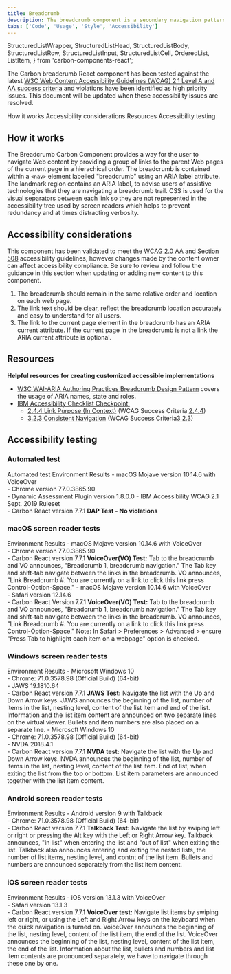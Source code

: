 ```yaml
---
title: Breadcrumb
description: The breadcrumb component is a secondary navigation pattern that shows hierarchy among content or traces a user’s path.
tabs: ['Code', 'Usage', 'Style', 'Accessibility']
---
```


  StructuredListWrapper,
  StructuredListHead,
  StructuredListBody,
  StructuredListRow,
  StructuredListInput,
  StructuredListCell,
  OrderedList,
  ListItem,
} from 'carbon-components-react';

<PageDescription>

The Carbon breadcrumb React component has been tested against the latest [W3C
Web Content Accessibility Guidelines (WCAG) 2.1 Level A and AA success
criteria](https://www.w3.org/TR/WCAG21/) and violations have been identified
as high priority issues. This document will be updated when these
accessibility issues are resolved.

</PageDescription>

<AnchorLinks>
  <AnchorLink>How it works</AnchorLink>
  <AnchorLink>Accessibility considerations</AnchorLink>
  <AnchorLink>Resources</AnchorLink>
  <AnchorLink>Accessibility testing</AnchorLink>
</AnchorLinks>

## How it works

The Breadcrumb Carbon Component provides a way for the user to navigate Web content by providing a group of links to the parent Web pages of the current page in a hierachical order. The breadcrumb is contained within a `<nav>` element labelled "breadcrumb" using an ARIA label attribute. The landmark region contains an ARIA label, to advise users of assistive technologies that they are navigating a breadcrumb trail. CSS is used for the visual separators between each link so they are not represented in the accessibility tree used by screen readers which helps to prevent redundancy and at times distracting verbosity.

## Accessibility considerations

This component has been validated to meet the [WCAG 2.0 AA](https://www.w3.org/TR/WCAG20/) and [Section 508](http://www.section508.gov/) accessibility guidelines, however changes made by the content owner can affect accessibility compliance. Be sure to review and follow the guidance in this section when updating or adding new content to this component.

1. The breadcrumb should remain in the same relative order and location on each web page.
2. The link text should be clear, reflect the breadcrumb location accurately and easy to understand for all users.
3. The link to the current page element in the breadcrumb has an ARIA current attribute. If the current page in the breadcrumb is not a link the ARIA current attribute is optional.

## Resources

**Helpful resources for creating customized accessible implementations**

- [W3C WAI-ARIA Authoring Practices Breadcrumb Design Pattern](https://www.w3.org/TR/wai-aria-practices/#breadcrumb) covers the usage of ARIA names, state and roles.
- [IBM Accessibility Checklist Checkpoint:](https://www.ibm.com/able/guidelines/ci162/accessibility_checklist.html)
  - [2.4.4 Link Purpose (In Context)](https://www.ibm.com/able/guidelines/ci162/link_purpose.html) (WCAG Success Criteria [2.4.4](https://www.w3.org/TR/UNDERSTANDING-WCAG20/navigation-mechanisms-refs.html))
  - [3.2.3 Consistent Navigation](https://www.ibm.com/able/guidelines/ci162/consistent_navigation.html) (WCAG Success Criteria[3.2.3](https://www.w3.org/TR/UNDERSTANDING-WCAG20/consistent-behavior-consistent-locations.html))

## Accessibility testing

### Automated test

<Row>
  <Column noGutterSm>
    <StructuredListWrapper>
      <StructuredListHead>
        <StructuredListRow head>
          <StructuredListCell head>
            Automated test Environment
          </StructuredListCell>
          <StructuredListCell head>Results</StructuredListCell>
        </StructuredListRow>
      </StructuredListHead>
      <StructuredListBody>
        <StructuredListRow>
          <StructuredListCell>
            - macOS Mojave version 10.14.6 with VoiceOver
            <br />
            - Chrome version 77.0.3865.90
            <br />
            - Dynamic Assessment Plugin version 1.8.0.0 - IBM Accessibility WCAG
            2.1 Sept. 2019 Ruleset
            <br />- Carbon React version 7.7.1
          </StructuredListCell>
          <StructuredListCell>
            <strong>DAP Test - No violations</strong>
          </StructuredListCell>
        </StructuredListRow>
      </StructuredListBody>
    </StructuredListWrapper>
  </Column>
</Row>

### macOS screen reader tests

<Row>
  <Column noGutterSm>
    <StructuredListWrapper>
      <StructuredListHead>
        <StructuredListRow head>
          <StructuredListCell head>Environment </StructuredListCell>
          <StructuredListCell head>Results</StructuredListCell>
        </StructuredListRow>
      </StructuredListHead>
      <StructuredListBody>
        <StructuredListRow>
          <StructuredListCell>
            - macOS Mojave version 10.14.6 with VoiceOver
            <br />
            - Chrome version 77.0.3865.90
            <br />- Carbon React version 7.7.1
          </StructuredListCell>
          <StructuredListCell>
            <strong>VoiceOver(VO) Test:</strong>
            <OrderedList>
              <ListItem>
                Tab to the breadcrumb and VO announces, "Breadcrumb 1,
                breadcrumb navigation."
              </ListItem>
              <ListItem>
                The Tab key and shift-tab navigate between the links in the
                breadcrumb. VO announces, "Link Breadcrumb #. You are currently
                on a link to click this link press Control-Option-Space."
              </ListItem>
            </OrderedList>
          </StructuredListCell>
        </StructuredListRow>
        <StructuredListRow>
          <StructuredListCell>
            - macOS Mojave version 10.14.6 with VoiceOver
            <br />
            - Safari version 12.14.6
            <br />- Carbon React Version 7.7.1
          </StructuredListCell>
          <StructuredListCell>
            <strong>VoiceOver(VO) Test:</strong>
            <OrderedList>
              <ListItem>
                Tab to the breadcrumb and VO announces, "Breadcrumb 1,
                breadcrumb navigation."
              </ListItem>
              <ListItem>
                The Tab key and shift-tab navigate between the links in the
                breadcrumb. VO announces, "Link Breadcrumb #. You are currently
                on a link to click this link press Control-Option-Space."
              </ListItem>
              <ListItem>
                Note: In Safari > Preferences > Advanced > ensure "Press Tab to
                highlight each item on a webpage" option is checked.
              </ListItem>
            </OrderedList>
          </StructuredListCell>
        </StructuredListRow>
      </StructuredListBody>
    </StructuredListWrapper>
  </Column>
</Row>

### Windows screen reader tests

<Row>
  <Column noGutterSm>
    <StructuredListWrapper>
      <StructuredListHead>
        <StructuredListRow head>
          <StructuredListCell head>Environment</StructuredListCell>
          <StructuredListCell head>Results</StructuredListCell>
        </StructuredListRow>
      </StructuredListHead>
      <StructuredListBody>
        <StructuredListRow>
          <StructuredListCell>
            - Microsoft Windows 10
            <br />
            - Chrome: 71.0.3578.98 (Official Build) (64-bit)
            <br />
            - JAWS 19.1810.64
            <br />- Carbon React version 7.7.1
          </StructuredListCell>
          <StructuredListCell>
            <strong>JAWS Test:</strong>
            <OrderedList>
              <ListItem>
                Navigate the list with the Up and Down Arrow keys.
              </ListItem>
              <ListItem>
                JAWS announces the beginning of the list, number of items in the
                list, nesting level, content of the list item and end of the
                list.
              </ListItem>
              <ListItem>
                Information and the list item content are announced on two
                separate lines on the virtual viewer.
              </ListItem>
              <ListItem>
                Bullets and item numbers are also placed on a separate line.
              </ListItem>
            </OrderedList>
          </StructuredListCell>
        </StructuredListRow>
        <StructuredListRow>
          <StructuredListCell>
            - Microsoft Windows 10
            <br />
            - Chrome: 71.0.3578.98 (Official Build) (64-bit)
            <br />
            - NVDA 2018.4.1
            <br />- Carbon React version 7.7.1
          </StructuredListCell>
          <StructuredListCell>
            <strong>NVDA test:</strong>
            <OrderedList>
              <ListItem>
                Navigate the list with the Up and Down Arrow keys.
              </ListItem>
              <ListItem>
                NVDA announces the beginning of the list, number of items in the
                list, nesting level, content of the list item.
              </ListItem>
              <ListItem>
                End of list, when exiting the list from the top or bottom.
              </ListItem>
              <ListItem>
                List item parameters are announced together with the list item
                content.
              </ListItem>
            </OrderedList>
          </StructuredListCell>
        </StructuredListRow>
      </StructuredListBody>
    </StructuredListWrapper>
  </Column>
</Row>

### Android screen reader tests

<Row>
  <Column noGutterSm>
    <StructuredListWrapper>
      <StructuredListHead>
        <StructuredListRow head>
          <StructuredListCell head>Environment </StructuredListCell>
          <StructuredListCell head>Results</StructuredListCell>
        </StructuredListRow>
      </StructuredListHead>
      <StructuredListBody>
        <StructuredListRow>
          <StructuredListCell>
            - Android version 9 with Talkback
            <br />
            - Chrome: 71.0.3578.98 (Official Build) (64-bit)
            <br />- Carbon React version 7.7.1
          </StructuredListCell>
          <StructuredListCell>
            <strong>Talkback Test:</strong>
            <OrderedList>
              <ListItem>
                Navigate the list by swiping left or right or pressing the Alt
                key with the Left or Right Arrow key.
              </ListItem>
              <ListItem>
                Talkback announces, "in list" when entering the list and "out of
                list" when exiting the list.
              </ListItem>
              <ListItem>
                Talkback also announces entering and exiting the nested lists,
                the number of list items, nesting level, and contnt of the list
                item.
              </ListItem>
              <ListItem>
                Bullets and numbers are announced separately from the list item
                content.
              </ListItem>
            </OrderedList>
          </StructuredListCell>
        </StructuredListRow>
      </StructuredListBody>
    </StructuredListWrapper>
  </Column>
</Row>

### iOS screen reader tests

<Row>
  <Column noGutterSm>
    <StructuredListWrapper>
      <StructuredListRow head>
        <StructuredListCell head>Environment </StructuredListCell>
        <StructuredListCell head>Results</StructuredListCell>
      </StructuredListRow>
      <StructuredListBody>
        <StructuredListRow>
          <StructuredListCell>
            - iOS version 13.1.3 with VoiceOver
            <br />
            - Safari version 13.1.3
            <br />- Carbon React version 7.7.1
          </StructuredListCell>
          <StructuredListCell>
            <strong>VoiceOver test:</strong>
            <OrderedList>
              <ListItem>
                Navigate list items by swiping left or right, or using the Left
                and Right Arrow keys on the keyboard when the quick navigation
                is turned on.
              </ListItem>
              <ListItem>
                VoiceOver announces the beginning of the list, nesting level,
                content of the list item, the end of the list.
              </ListItem>
              <ListItem>
                VoiceOver announces the beginning of the list, nesting level,
                content of the list item, the end of the list.
              </ListItem>
              <ListItem>
                Information about the list, bullets and numbers and list item
                contents are pronounced separately, we have to navigate through
                these one by one.
              </ListItem>
            </OrderedList>
          </StructuredListCell>
        </StructuredListRow>
      </StructuredListBody>
    </StructuredListWrapper>
  </Column>
</Row>
